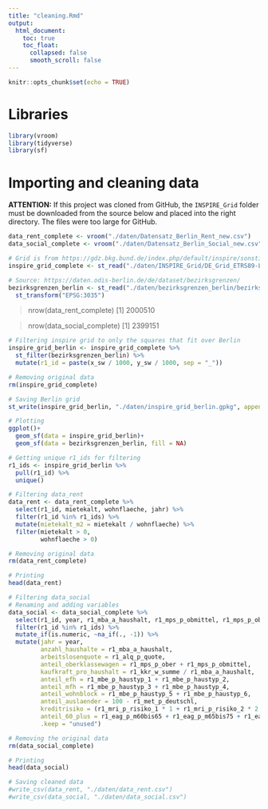 ```yaml
---
title: "cleaning.Rmd"
output:
  html_document:
    toc: true
    toc_float:
      collapsed: false
      smooth_scroll: false
---
```


```r
knitr::opts_chunk$set(echo = TRUE)
```

# Libraries
```r
library(vroom)
library(tidyverse)
library(sf)
```

# Importing and cleaning data
**ATTENTION:** If this project was cloned from GitHub, the `INSPIRE_Grid` folder must be downloaded from the source below and placed into the right directory. The files were too large for GitHub.
```r
data_rent_complete <- vroom("./daten/Datensatz_Berlin_Rent_new.csv")
data_social_complete <- vroom("./daten/Datensatz_Berlin_Social_new.csv", locale = locale(grouping_mark = ".", decimal_mark = ",", encoding = "UTF-8"))

# Grid is from https://gdz.bkg.bund.de/index.php/default/inspire/sonstige-inspire-themen/geographische-gitter-fur-deutschland-in-lambert-projektion-geogitter-inspire.html
inspire_grid_complete <- st_read("./daten/INSPIRE_Grid/DE_Grid_ETRS89-LAEA_1km.gpkg/geogitter/DE_Grid_ETRS89-LAEA_1km.gpkg")

# Source: https://daten.odis-berlin.de/de/dataset/bezirksgrenzen/
bezirksgrenzen_berlin <- st_read("./daten/bezirksgrenzen_berlin/bezirksgrenzen.shp") %>%
  st_transform("EPSG:3035")
```

> nrow(data_rent_complete)
[1] 2000510

> nrow(data_social_complete)
[1] 2399151

```r
# Filtering inspire grid to only the squares that fit over Berlin
inspire_grid_berlin <- inspire_grid_complete %>%
  st_filter(bezirksgrenzen_berlin) %>%
  mutate(r1_id = paste(x_sw / 1000, y_sw / 1000, sep = "_"))

# Removing original data
rm(inspire_grid_complete)

# Saving Berlin grid
st_write(inspire_grid_berlin, "./daten/inspire_grid_berlin.gpkg", append = FALSE)

# Plotting
ggplot()+
  geom_sf(data = inspire_grid_berlin)+
  geom_sf(data = bezirksgrenzen_berlin, fill = NA)

# Getting unique r1_ids for filtering
r1_ids <- inspire_grid_berlin %>%
  pull(r1_id) %>%
  unique()
```

```r
# Filtering data_rent
data_rent <- data_rent_complete %>%
  select(r1_id, mietekalt, wohnflaeche, jahr) %>%
  filter(r1_id %in% r1_ids) %>%
  mutate(mietekalt_m2 = mietekalt / wohnflaeche) %>%
  filter(mietekalt > 0,
         wohnflaeche > 0)

# Removing original data
rm(data_rent_complete)

# Printing
head(data_rent)
```

```r
# Filtering data_social
# Renaming and adding variables
data_social <- data_social_complete %>%
  select(r1_id, year, r1_mba_a_haushalt, r1_mps_p_obmittel, r1_mps_p_ober, r1_kkr_w_summe, r1_mbe_p_haustyp_1:r1_mbe_p_haustyp_6, r1_alq_p_quote, r1_met_p_deutschl, r1_mri_p_risiko_1:r1_mri_p_risiko_9, r1_eag_p_m60bis65:r1_eag_p_m75undgr, r1_eag_p_w60bis65:r1_eag_p_w75undgr) %>%
  filter(r1_id %in% r1_ids) %>%
  mutate_if(is.numeric, ~na_if(., -1)) %>%
  mutate(jahr = year,
         anzahl_haushalte = r1_mba_a_haushalt,
         arbeitslosenquote = r1_alq_p_quote,
         anteil_oberklassewagen = r1_mps_p_ober + r1_mps_p_obmittel,
         kaufkraft_pro_haushalt = r1_kkr_w_summe / r1_mba_a_haushalt,
         anteil_efh = r1_mbe_p_haustyp_1 + r1_mbe_p_haustyp_2,
         anteil_mfh = r1_mbe_p_haustyp_3 + r1_mbe_p_haustyp_4,
         anteil_wohnblock = r1_mbe_p_haustyp_5 + r1_mbe_p_haustyp_6,
         anteil_auslaender = 100 - r1_met_p_deutschl,
         kreditrisiko = (r1_mri_p_risiko_1 * 1 + r1_mri_p_risiko_2 * 2 + r1_mri_p_risiko_3 * 3 + r1_mri_p_risiko_4 * 4 + r1_mri_p_risiko_5 * 5 + r1_mri_p_risiko_6 * 6 + r1_mri_p_risiko_7 * 7 + r1_mri_p_risiko_8 * 8 + r1_mri_p_risiko_9 * 9) / 900,
         anteil_60_plus = r1_eag_p_m60bis65 + r1_eag_p_m65bis75 + r1_eag_p_m75undgr + r1_eag_p_w60bis65 + r1_eag_p_w65bis75 + r1_eag_p_w75undgr,
         .keep = "unused")

# Removing the original data
rm(data_social_complete)

# Printing
head(data_social)
```

```r
# Saving cleaned data
#write_csv(data_rent, "./daten/data_rent.csv")
#write_csv(data_social, "./daten/data_social.csv")
```


